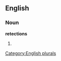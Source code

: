 ==English==

===Noun===
'''retections'''

# {{plural of|[[retection]]}}

[[Category:English plurals]]